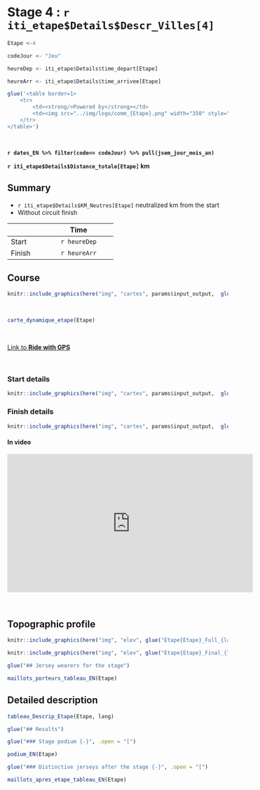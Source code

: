 <!-- Besoin de changer le # de la ville du titre et la variable Etape et codeJour -->

<!-- Version anglaise  -- SANS circuit d'arrivée   -->

# Stage 4 : `r iti_etape$Details$Descr_Villes[4]`

```r
Etape <-4

codeJour <- "Jeu"

heureDep <- iti_etape$Details$time_depart[Etape]

heureArr <- iti_etape$Details$time_arrivee[Etape]

```

```r

glue('<table border=1>
    <tr>
        <td><strong/>Powered by</strong></td>
        <td><img src="../img/logo/comm_{Etape}.png" width="350" style="float:right"></td>
    </tr>
</table>')
```

<br/>

**`r dates_EN %>% filter(code== codeJour) %>% pull(jsem_jour_mois_an)`** 

 **`r iti_etape$Details$Distance_totale[Etape]` km**


## Summary

- `r iti_etape$Details$KM_Neutres[Etape]` neutralized km from the start   
- Without circuit finish


----------------------------------------------------
                                              Time
----------------- ----------------------------------
Start                                  `r heureDep`

Finish                                 `r heureArr`
----------------------------------------------------

## Course

```r

knitr::include_graphics(here("img", "cartes", params$input_output,  glue("Etape{Etape}_Full.png")))

```

<br/>

```r

carte_dynamique_etape(Etape)

```


<br/>


<a href="`r iti_etape$Details$Liens[Etape]`" target="blank">Link to <strong>Ride with GPS</strong></a>

<br/>

### Start details


```r

knitr::include_graphics(here("img", "cartes", params$input_output,  glue("Etape{Etape}_Dep.png")))

```

### Finish details

```r

knitr::include_graphics(here("img", "cartes", params$input_output,  glue("Etape{Etape}_Arr.png")))

```

#### In video {-}

<iframe width="560" height="315" src="https://www.youtube.com/embed/BSmjncS_yZ0" title="YouTube video player" frameborder="0" allow="accelerometer; autoplay; clipboard-write; encrypted-media; gyroscope; picture-in-picture; web-share" allowfullscreen></iframe>

<br/>

## Topographic profile

```r

knitr::include_graphics(here("img", "elev", glue("Etape{Etape}_Full_{lang}.png")))

```

```r

knitr::include_graphics(here("img", "elev", glue("Etape{Etape}_Final_{lang}.png")))

```

<!-- impression des porteurs de maillots si existent  -->

```r

glue("## Jersey wearers for the stage")
```


```r

maillots_porteurs_tableau_EN(Etape)

```

<!-- fin porteur maillots -->

## Detailed description

```r


tableau_Descrip_Etape(Etape, lang)

```

<!-- impression des résultats si existent  -->

```r

glue("## Results")
```


```r

glue("### Stage podium {-}", .open = "[")
```


```r

podium_EN(Etape)

```



```r

glue("### Distinctive jerseys after the stage {-}", .open = "[")
```

```r

maillots_apres_etape_tableau_EN(Etape)

```


